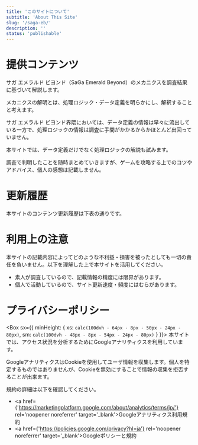 ```yaml
---
title: 'このサイトについて'
subtitle: 'About This Site'
slug: '/saga-eb/'
description: ''
status: 'publishable'
---
```




# 提供コンテンツ
<Box>
  サガ エメラルド ビヨンド（SaGa Emerald Beyond）のメカニクスを調査結果に基づいて解説します。

  メカニクスの解明とは、処理ロジック・データ定義を明らかにし、解釈することと考えます。

  サガ エメラルド ビヨンド界隈においては、データ定義の情報は早々に流出している一方で、処理ロジックの情報は調査に手間がかかるからかほとんど出回っていません。

  本サイトでは、データ定義だけでなく処理ロジックの解説も試みます。

  調査で判明したことを随時まとめていきますが、ゲームを攻略する上でのコツやアドバイス、個人の感想は記載しません。
</Box>

# 更新履歴
<Box>
  本サイトのコンテンツ更新履歴は下表の通りです。

  <ChangeLogData/>
</Box>

# 利用上の注意
<Box>
  本サイトの記載内容によってどのような不利益・損害を被ったとしても一切の責任を負いません。以下を理解した上で本サイトを活用してください。

  - 素人が調査しているので、記載情報の精度には限界があります。
  - 個人で活動しているので、サイト更新速度・頻度にはむらがあります。
</Box>

# プライバシーポリシー
<Box sx={{ minHeight: { xs: `calc(100dvh - 64px - 8px - 50px - 24px - 80px)`, sm: `calc(100dvh - 48px - 8px - 54px - 24px - 80px)` } }}>
  本サイトでは、アクセス状況を分析するためにGoogleアナリティクスを利用しています。

  GoogleアナリティクスはCookieを使用してユーザ情報を収集します。個人を特定するものではありませんが、Cookieを無効にすることで情報の収集を拒否することが出来ます。

  規約の詳細は以下を確認してください。

  - <a href={'https://marketingplatform.google.com/about/analytics/terms/jp/'} rel='noopener noreferrer' target='_blank'>Googleアナリティクス利用規約</a>
  - <a href={'https://policies.google.com/privacy?hl=ja'} rel='noopener noreferrer' target='_blank'>Googleポリシーと規約</a>
</Box>
